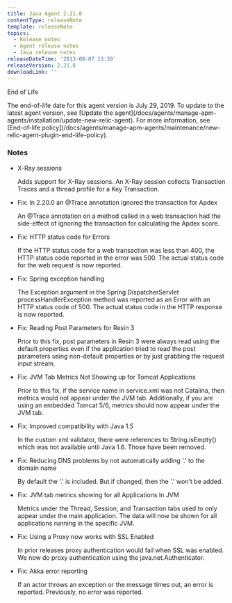 ```yaml
---
title: Java Agent 2.21.0
contentType: releaseNote
template: releaseNote
topics:
  - Release notes
  - Agent release notes
  - Java release notes
releaseDateTime: '2013-08-07 13:39'
releaseVersion: 2.21.0
downloadLink: ''
---
```


End of Life

<Callout variant="important">
  The end-of-life date for this agent version is July 29, 2019. To update to the latest agent version, see [Update the agent](/docs/agents/manage-apm-agents/installation/update-new-relic-agent). For more information, see [End-of-life policy](/docs/agents/manage-apm-agents/maintenance/new-relic-agent-plugin-end-life-policy).
</Callout>

### Notes

* X-Ray sessions

  Adds support for X-Ray sessions. An X-Ray session collects Transaction Traces and a thread profile for a Key Transaction.
* Fix: In 2.20.0 an @Trace annotation ignored the transaction for Apdex

  An @Trace annotation on a method called in a web transaction had the side-effect of ignoring the transaction for calculating the Apdex score.
* Fix: HTTP status code for Errors

  If the HTTP status code for a web transaction was less than 400, the HTTP status code reported in the error was 500. The actual status code for the web request is now reported.
* Fix: Spring exception handling

  The Exception argument in the Spring DispatcherServlet processHandlerException method was reported as an Error with an HTTP status code of 500. The actual status code in the HTTP response is now reported.
* Fix: Reading Post Parameters for Resin 3

  Prior to this fix, post parameters in Resin 3 were always read using the default properties even if the application tried to read the post parameters using non-default properties or by just grabbing the request input stream.
* Fix: JVM Tab Metrics Not Showing up for Tomcat Applications

  Prior to this fix, if the service name in service.xml was not Catalina, then metrics would not appear under the JVM tab. Additionally, if you are using an embedded Tomcat 5/6, metrics should now appear under the JVM tab.
* Fix: Improved compatibility with Java 1.5

  In the custom xml validator, there were references to String.isEmpty() which was not available until Java 1.6. Those have been removed.
* Fix: Reducing DNS problems by not automatically adding '.' to the domain name

  By default the '.' is included. But if changed, then the '.' won't be added.
* Fix: JVM tab metrics showing for all Applications In JVM

  Metrics under the Thread, Session, and Transaction tabs used to only appear under the main application. The data will now be shown for all applications running in the specific JVM.
* Fix: Using a Proxy now works with SSL Enabled

  In prior releases proxy authentication would fail when SSL was enabled. We now do proxy authentication using the java.net.Authenticator.
* Fix: Akka error reporting

  If an actor throws an exception or the message times out, an error is reported. Previously, no error was reported.
